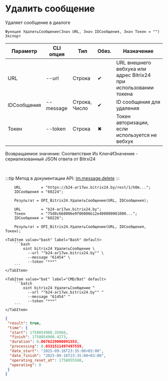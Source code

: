 ﻿---
sidebar_position: 4
description: Удалить сообщение и другие функции для работы с Bitrix24 в Открытом пакете интеграций - бесплатной open-source библиотеке интеграций для 1С:Предприятие 8, OneScript и CLI
keywords: [1C, 1С, 1С:Предприятие, 1С:Предприятие 8.3, API, Интеграция, Сервисы, Обмен, OneScript, CLI, Bitrix24]
---


# Удалить сообщение
 Удаляет сообщение в диалоге



`Функция УдалитьСообщение(Знач URL, Знач IDСообщения, Знач Токен = "") Экспорт`

  | Параметр | CLI опция | Тип | Обяз. | Назначение |
  |-|-|-|-|-|
  | URL | --url | Строка | &#x2714; | URL внешнего вебхука или адрес Bitrix24 при использовании токена |
  | IDСообщения | --message | Строка, Число | &#x2714; | ID сообщения для удаления |
  | Токен | --token | Строка | &#x2716; | Токен авторизации, если используется не вебхук |

  
  Возвращаемое значение:   Соответствие Из КлючИЗначение - сериализованный JSON ответа от Bitrxi24

<br/>

:::tip
Метод в документации API: [im.message.delete](https://dev.1c-bitrix.ru/learning/course/?COURSE_ID=93&LESSON_ID=12119)
:::
<br/>



```bsl title="Пример использования для 1С:Предприятие/OneScript"
    URL         = "https://b24-ar17wx.bitrix24.by/rest/1/h0m...";
    IDСообщения = "60224";

    Результат = OPI_Bitrix24.УдалитьСообщение(URL, IDСообщения);

    URL         = "b24-ar17wx.bitrix24.by";
    Токен       = "75d8c668006e9f06006b12e400000001000...";
    IDСообщения = "60226";

    Результат = OPI_Bitrix24.УдалитьСообщение(URL, IDСообщения, Токен);
```
    

 <Tabs>
  
    <TabItem value="bash" label="Bash" default>
        ```bash
            oint bitrix24 УдалитьСообщение \
              --url ""b24-ar17wx.bitrix24.by"" \
              --message "61454" \
              --token "***"
        ```
    </TabItem>
  
    <TabItem value="bat" label="CMD/Bat" default>
        ```batch
            oint bitrix24 УдалитьСообщение ^
              --url ""b24-ar17wx.bitrix24.by"" ^
              --message "61454" ^
              --token "***"
        ```
    </TabItem>
</Tabs>


```json title="Результат"
{
 "result": true,
 "time": {
  "start": 1758054908.35968,
  "finish": 1758054908.4273,
  "duration": 0.0676229000091553,
  "processing": 0.0331511497497559,
  "date_start": "2025-09-16T23:35:08+03:00",
  "date_finish": "2025-09-16T23:35:08+03:00",
  "operating_reset_at": 1758055508,
  "operating": 0
 }
}
```
